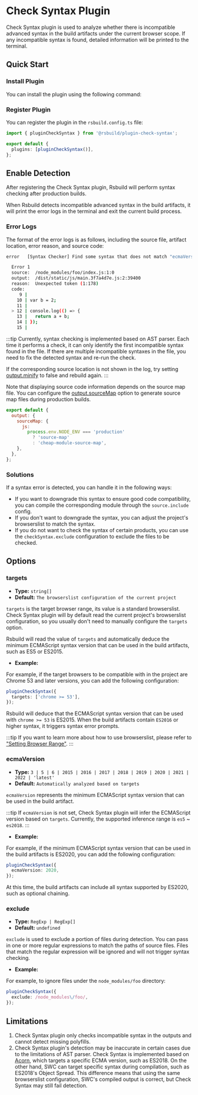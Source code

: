 # Check Syntax Plugin


<SourceCode href="https://github.com/web-infra-dev/rsbuild/tree/main/packages/plugin-check-syntax" />

Check Syntax plugin is used to analyze whether there is incompatible advanced syntax in the build artifacts under the current browser scope. If any incompatible syntax is found, detailed information will be printed to the terminal.

## Quick Start

### Install Plugin

You can install the plugin using the following command:


<PackageManagerTabs command="add @rsbuild/plugin-check-syntax -D" />

### Register Plugin

You can register the plugin in the `rsbuild.config.ts` file:

```ts title="rsbuild.config.ts"
import { pluginCheckSyntax } from '@rsbuild/plugin-check-syntax';

export default {
  plugins: [pluginCheckSyntax()],
};
```

## Enable Detection

After registering the Check Syntax plugin, Rsbuild will perform syntax checking after production builds.

When Rsbuild detects incompatible advanced syntax in the build artifacts, it will print the error logs in the terminal and exit the current build process.

### Error Logs

The format of the error logs is as follows, including the source file, artifact location, error reason, and source code:

```bash
error   [Syntax Checker] Find some syntax that does not match "ecmaVersion <= 2015":

  Error 1
  source:  /node_modules/foo/index.js:1:0
  output:  /dist/static/js/main.3f7a4d7e.js:2:39400
  reason:  Unexpected token (1:178)
  code:
     9 |
    10 | var b = 2;
    11 |
  > 12 | console.log(() => {
    13 |   return a + b;
    14 | });
    15 |
```

:::tip
Currently, syntax checking is implemented based on AST parser. Each time it performs a check, it can only identify the first incompatible syntax found in the file. If there are multiple incompatible syntaxes in the file, you need to fix the detected syntax and re-run the check.

If the corresponding source location is not shown in the log, try setting [output.minify](/config/output/minify) to false and rebuild again.
:::

Note that displaying source code information depends on the source map file. You can configure the [output.sourceMap](/config/output/source-map) option to generate source map files during production builds.

```js
export default {
  output: {
    sourceMap: {
      js:
        process.env.NODE_ENV === 'production'
          ? 'source-map'
          : 'cheap-module-source-map',
    },
  },
};
```

### Solutions

If a syntax error is detected, you can handle it in the following ways:

- If you want to downgrade this syntax to ensure good code compatibility, you can compile the corresponding module through the `source.include` config.
- If you don't want to downgrade the syntax, you can adjust the project's browserslist to match the syntax.
- If you do not want to check the syntax of certain products, you can use the `checkSyntax.exclude` configuration to exclude the files to be checked.

## Options

### targets

- **Type:** `string[]`
- **Default:** `The browserslist configuration of the current project`

`targets` is the target browser range, its value is a standard browserslist. Check Syntax plugin will by default read the current project's browserslist configuration, so you usually don't need to manually configure the `targets` option.

Rsbuild will read the value of `targets` and automatically deduce the minimum ECMAScript syntax version that can be used in the build artifacts, such as ES5 or ES2015.

- **Example:**

For example, if the target browsers to be compatible with in the project are Chrome 53 and later versions, you can add the following configuration:

```ts
pluginCheckSyntax({
  targets: ['chrome >= 53'],
});
```

Rsbuild will deduce that the ECMAScript syntax version that can be used with `chrome >= 53` is ES2015. When the build artifacts contain `ES2016` or higher syntax, it triggers syntax error prompts.

:::tip
If you want to learn more about how to use browserslist, please refer to ["Setting Browser Range"](/guide/advanced/browser-compatibility).
:::

### ecmaVersion

- **Type:** `3 | 5 | 6 | 2015 | 2016 | 2017 | 2018 | 2019 | 2020 | 2021 | 2022 | 'latest'`
- **Default:** `Automatically analyzed based on targets`

`ecmaVersion` represents the minimum ECMAScript syntax version that can be used in the build artifact.

:::tip
If `ecmaVersion` is not set, Check Syntax plugin will infer the ECMAScript version based on `targets`. Currently, the supported inference range is `es5` ~ `es2018`.
:::

- **Example:**

For example, if the minimum ECMAScript syntax version that can be used in the build artifacts is ES2020, you can add the following configuration:

```ts
pluginCheckSyntax({
  ecmaVersion: 2020,
});
```

At this time, the build artifacts can include all syntax supported by ES2020, such as optional chaining.

### exclude

- **Type:** `RegExp | RegExp[]`
- **Default:** `undefined`

`exclude` is used to exclude a portion of files during detection. You can pass in one or more regular expressions to match the paths of source files. Files that match the regular expression will be ignored and will not trigger syntax checking.

- **Example:**

For example, to ignore files under the `node_modules/foo` directory:

```ts
pluginCheckSyntax({
  exclude: /node_modules\/foo/,
});
```

## Limitations

1. Check Syntax plugin only checks incompatible syntax in the outputs and cannot detect missing polyfills.
2. Check Syntax plugin's detection may be inaccurate in certain cases due to the limitations of AST parser. Check Syntax is implemented based on [Acorn](https://github.com/acornjs/acorn), which targets a specific ECMA version, such as ES2018. On the other hand, SWC can target specific syntax during compilation, such as ES2018's Object Spread. This difference means that using the same browserslist configuration, SWC's compiled output is correct, but Check Syntax may still fail detection.
